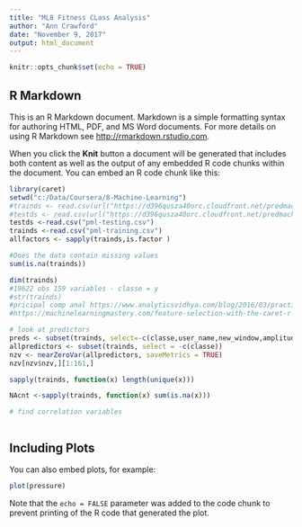 ```yaml
---
title: "ML8 Fitness CLass Analysis"
author: "Ann Crawford"
date: "November 9, 2017"
output: html_document
---
```


```r
knitr::opts_chunk$set(echo = TRUE)
```

## R Markdown

This is an R Markdown document. Markdown is a simple formatting syntax for authoring HTML, PDF, and MS Word documents. For more details on using R Markdown see <http://rmarkdown.rstudio.com>.

When you click the **Knit** button a document will be generated that includes both content as well as the output of any embedded R code chunks within the document. You can embed an R code chunk like this:

```r
library(caret)
setwd("c:/Data/Coursera/8-Machine-Learning")
#trainds <- read.csv(url("https://d396qusza40orc.cloudfront.net/predmachlearn/pml-training.csv"))
#testds <- read.csv(url("https://d396qusza40orc.cloudfront.net/predmachlearn/pml-testing.csv"))
testds <-read.csv("pml-testing.csv")
trainds <-read.csv("pml-training.csv")
allfactors <- sapply(trainds,is.factor )
```


```r
#Does the data contain missing values
sum(is.na(trainds))

dim(trainds)
#19622 obs 159 variables - classe = y
#str(trainds) 
#pricipal comp anal https://www.analyticsvidhya.com/blog/2016/03/practical-guide-principal-component-analysis-python/
#https://machinelearningmastery.com/feature-selection-with-the-caret-r-package/

# look at predictors
preds <- subset(trainds, select=-c(classe,user_name,new_window,amplitude_yaw_dumbbell))
allpredictors <- subset(trainds, select = -c(classe))
nzv <- nearZeroVar(allpredictors, saveMetrics = TRUE)
nzv[nzv$nzv,][1:161,]

sapply(trainds, function(x) length(unique(x)))

NAcnt <-sapply(trainds, function(x) sum(is.na(x)))
```
```r
# find correlation variables



```

## Including Plots

You can also embed plots, for example:

```r
plot(pressure)
```

Note that the `echo = FALSE` parameter was added to the code chunk to prevent printing of the R code that generated the plot.
